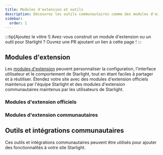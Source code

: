 ```yaml
---
title: Modules d'extension et outils
description: Découvrez les outils communautaires comme des modules d'extension et intégrations qui étendent Starlight !
sidebar:
  order: 1
---
```


:::tip[Ajoutez le vôtre !]
Avez-vous construit un module d'extension ou un outil pour Starlight ?
Ouvrez une PR ajoutant un lien à cette page !
:::

## Modules d'extension

Les [modules d'extension](/fr/reference/plugins/) peuvent personnaliser la configuration, l'interface utilisateur et le comportement de Starlight, tout en étant faciles à partager et à réutiliser.
Étendez votre site avec des modules d'extension officiels maintenus par l'équipe Starlight et des modules d'extension communautaires maintenus par les utilisateurs de Starlight.

### Modules d'extension officiels

<CardGrid>
	<LinkCard
		href="/fr/guides/site-search/#algolia-docsearch"
		title="Algolia DocSearch"
		description="Remplacer Pagefind, le système de recherche par défaut, par Algolia DocSearch."
	/>
</CardGrid>

### Modules d'extension communautaires

<CardGrid>
	<LinkCard
		href="https://github.com/HiDeoo/starlight-links-validator"
		title="starlight-links-validator"
		description="Vérifier la validité des liens dans vos pages Starlight."
	/>
	<LinkCard
		href="https://github.com/HiDeoo/starlight-typedoc"
		title="starlight-typedoc"
		description="Générer des pages Starlight à partir de TypeScript en utilisant TypeDoc."
	/>
  <LinkCard
    href="https://github.com/HiDeoo/starlight-blog"
    title="starlight-blog"
    description="Ajouter un blogue à votre site de documentation."
  />
  <LinkCard
    href="https://github.com/HiDeoo/starlight-openapi"
    title="starlight-openapi"
    description="Créer des pages de documentation à partir de spécifications OpenAPI/Swagger."
  />
  <LinkCard
    href="https://github.com/HiDeoo/starlight-obsidian"
    title="starlight-obsidian"
    description="Publier vos coffres (vaults) Obsidian sur votre site Starlight."
  />
  <LinkCard
    href="https://astro-ghostcms.xyz/intro/starlight/install/"
    title="starlight-ghostcms"
    description="Ajoutez vos articles de blog GhostCMS à votre documentation Starlight"
  />
</CardGrid>

## Outils et intégrations communautaires


Ces outils et intégrations communautaires peuvent être utilisés pour ajouter des fonctionnalités à votre site Starlight.

<CardGrid>
	<LinkCard
		href="https://www.feelback.dev/blog/new-astro-starlight-integration/"
		title="FeelBack"
		description="Ajouter un système de retour d'expérience utilisateur à vos pages de documentation."
	/>
	<LinkCard
		href="https://github.com/val-town/notion-to-astro"
		title="notion-to-astro"
		description="Convertir des exports Notion en documentation Astro Starlight"
	/>
	<LinkCard
		href="https://github.com/mattjennings/astro-live-code"
		title="astro-live-code"
		description="Afficher vos blocs de code MDX sous forme de composants interactifs"
	/>
  <LinkCard
    href="https://github.com/HiDeoo/starlight-i18n"
    title="starlight-i18n"
    description="Extension Visual Studio Code pour aider à traduire les pages Starlight."
  />
</CardGrid>
